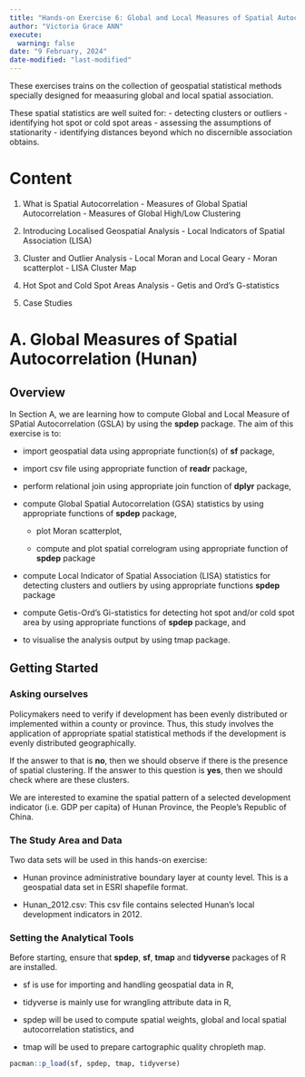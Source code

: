 ```yaml
---
title: "Hands-on Exercise 6: Global and Local Measures of Spatial Autocorrelation"
author: "Victoria Grace ANN"
execute: 
  warning: false
date: "9 February, 2024"
date-modified: "last-modified"
---
```


These exercises trains on the collection of geospatial statistical methods specially designed for meaasuring global and local spatial association.

These spatial statistics are well suited for: - detecting clusters or outliers - identifying hot spot or cold spot areas - assessing the assumptions of stationarity - identifying distances beyond which no discernible association obtains.

# Content

1.  What is Spatial Autocorrelation - Measures of Global Spatial Autocorrelation - Measures of Global High/Low Clustering

2.  Introducing Localised Geospatial Analysis - Local Indicators of Spatial Association (LISA)

3.  Cluster and Outlier Analysis - Local Moran and Local Geary - Moran scatterplot - LISA Cluster Map

4.  Hot Spot and Cold Spot Areas Analysis - Getis and Ord's G-statistics

5.  Case Studies

# A. Global Measures of Spatial Autocorrelation (Hunan)

## Overview

In Section A, we are learning how to compute Global and Local Measure of SPatial Autocorrelation (GSLA) by using the **spdep** package. The aim of this exercise is to:

-   import geospatial data using appropriate function(s) of **sf** package,

-   import csv file using appropriate function of **readr** package,

-   perform relational join using appropriate join function of **dplyr** package,

-   compute Global Spatial Autocorrelation (GSA) statistics by using appropriate functions of **spdep** package,

    -   plot Moran scatterplot,

    -   compute and plot spatial correlogram using appropriate function of **spdep** package

-   compute Local Indicator of Spatial Association (LISA) statistics for detecting clusters and outliers by using appropriate functions **spdep** package

-   compute Getis-Ord's Gi-statistics for detecting hot spot and/or cold spot area by using appropriate functions of **spdep** package, and

-   to visualise the analysis output by using tmap package.

## Getting Started

### Asking ourselves

Policymakers need to verify if development has been evenly distributed or implemented within a county or province. Thus, this study involves the application of appropriate spatial statistical methods if the development is evenly distributed geographically.

If the answer to that is **no**, then we should observe if there is the presence of spatial clustering. If the answer to this question is **yes**, then we should check where are these clusters.

We are interested to examine the spatial pattern of a selected development indicator (i.e. GDP per capita) of Hunan Province, the People's Republic of China.

### The Study Area and Data

Two data sets will be used in this hands-on exercise:

-   Hunan province administrative boundary layer at county level. This is a geospatial data set in ESRI shapefile format.

-   Hunan_2012.csv: This csv file contains selected Hunan’s local development indicators in 2012.

### Setting the Analytical Tools

Before starting, ensure that **spdep**, **sf**, **tmap** and **tidyverse** packages of R are installed.

-   sf is use for importing and handling geospatial data in R,

-   tidyverse is mainly use for wrangling attribute data in R,

-   spdep will be used to compute spatial weights, global and local spatial autocorrelation statistics, and

-   tmap will be used to prepare cartographic quality chropleth map.

```r
pacman::p_load(sf, spdep, tmap, tidyverse)
```



